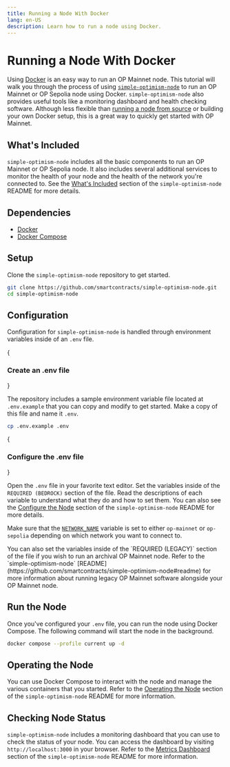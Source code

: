 ```yaml
---
title: Running a Node With Docker
lang: en-US
description: Learn how to run a node using Docker.
---
```



# Running a Node With Docker

Using [Docker](https://docs.docker.com/engine/install/) is an easy way to run an OP Mainnet node.
This tutorial will walk you through the process of using [`simple-optimism-node`](https://github.com/smartcontracts/simple-optimism-node) to run an OP Mainnet or OP Sepolia node using Docker.
`simple-optimism-node` also provides useful tools like a monitoring dashboard and health checking software.
Although less flexible than [running a node from source](./node-from-source) or building your own Docker setup, this is a great way to quickly get started with OP Mainnet.

## What's Included

`simple-optimism-node` includes all the basic components to run an OP Mainnet or OP Sepolia node.
It also includes several additional services to monitor the health of your node and the health of the network you're connected to.
See the [What's Included](https://github.com/smartcontracts/simple-optimism-node#whats-included) section of the `simple-optimism-node` README for more details.

## Dependencies

*   [Docker](https://docs.docker.com/engine/install/)
*   [Docker Compose](https://docs.docker.com/compose/install/)

## Setup

Clone the `simple-optimism-node` repository to get started.

```bash
git clone https://github.com/smartcontracts/simple-optimism-node.git
cd simple-optimism-node
```

## Configuration

Configuration for `simple-optimism-node` is handled through environment variables inside of an `.env` file.

<Steps>

{<h3>Create an .env file</h3>}

The repository includes a sample environment variable file located at `.env.example` that you can copy and modify to get started.
Make a copy of this file and name it `.env`.

```bash
cp .env.example .env
```

{<h3>Configure the .env file</h3>}

Open the `.env` file in your favorite text editor.
Set the variables inside of the `REQUIRED (BEDROCK)` section of the file. 
Read the descriptions of each variable to understand what they do and how to set them.
You can also see the [Configure the Node](https://github.com/smartcontracts/simple-optimism-node#configure-the-node) section of the `simple-optimism-node` README for more details.

Make sure that the [`NETWORK_NAME`](https://github.com/smartcontracts/simple-optimism-node/blob/45672749013e50dd6bbc75d05ce46e4a8b50fd3d/.env.example#L6) variable is set to either `op-mainnet` or `op-sepolia` depending on which network you want to connect to.

<Callout type="info">
You can also set the variables inside of the `REQUIRED (LEGACY)` section of the file if you wish to run an archival OP Mainnet node.
Refer to the `simple-optimism-node` [README](https://github.com/smartcontracts/simple-optimism-node#readme) for more information about running legacy OP Mainnet software alongside your OP Mainnet node.
</Callout>

</Steps>

## Run the Node

Once you've configured your `.env` file, you can run the node using Docker Compose.
The following command will start the node in the background.

```bash
docker compose --profile current up -d
```

## Operating the Node

You can use Docker Compose to interact with the node and manage the various containers that you started.
Refer to the [Operating the Node](https://github.com/smartcontracts/simple-optimism-node#operating-the-node) section of the `simple-optimism-node` README for more information.

## Checking Node Status

`simple-optimism-node` includes a monitoring dashboard that you can use to check the status of your node.
You can access the dashboard by visiting `http://localhost:3000` in your browser.
Refer to the [Metrics Dashboard](https://github.com/smartcontracts/simple-optimism-node#metrics-dashboard) section of the `simple-optimism-node` README for more information.
